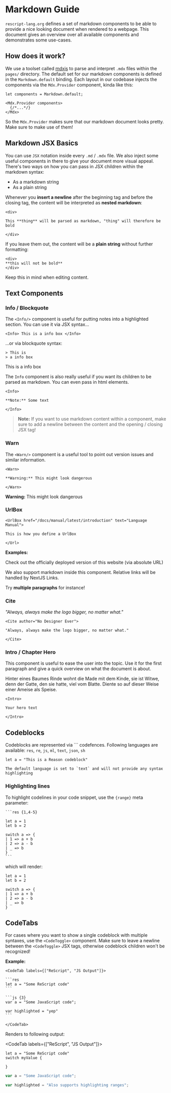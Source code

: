 # Markdown Guide

<Intro>

`rescript-lang.org` defines a set of markdown components to be able to provide a nice
looking document when rendered to a webpage. This document gives an overview over
all available components and demonstrates some use-cases.

</Intro>


## How does it work?

We use a toolset called [mdxjs](https://mdxjs.com) to parse and interpret
`.mdx` files within the `pages/` directory.  The default set for our markdown
components is defined in the `Markdown.default` binding. Each layout in our
codebase injects the components via the `Mdx.Provider` component, kinda like
this:


```re
let components = Markdown.default;

<Mdx.Provider components>
  {/*...*/}
</Mdx>
```

So the `Mdx.Provider` makes sure that our markdown document looks pretty. Make
sure to make use of them!

## Markdown JSX Basics

You can use `JSX` notation inside every `.md` / `.mdx` file. We also inject some
useful components in there to give your document more visual appeal. There's two
ways on how you can pass in JSX children within the markdown syntax:

- As a markdown string
- As a plain string

Whenever you **insert a newline** after the beginning tag and before the closing tag,
the content will be interpreted as **nested markdown**:

```
<div>

This **thing** will be parsed as markdown, "thing" will therefore be bold

</div>
```

If you leave them out, the content will be a **plain string** without further formatting:

```
<div>
**this will not be bold**
</div>
```

Keep this in mind when editing content.


## Text Components


### Info / Blockquote

The `<Info/>` component is useful for putting notes into a highlighted
section. You can use it via JSX syntax...

```
<Info> This is a info box </Info>
```

...or via blockquote syntax:

```
> This is
> a info box
```

<Info> This is a info box </Info>

The `Info` component is also really useful if you want its children to be
parsed as markdown. You can even pass in html elements.


```
<Info>

**Note:** Some text

</Info>
```

> **Note:** If you want to use markdown content within a component, make sure to
> add a newline between the content and the opening / closing JSX tag!

### Warn

The `<Warn/>` component is a useful tool to point out version issues and
similar information.

```
<Warn>

**Warning:** This might look dangerous

</Warn>
```

<Warn>

**Warning:** This might look dangerous

</Warn>


### UrlBox

```
<UrlBox href="/docs/manual/latest/introduction" text="Language Manual">

This is how you define a UrlBox

</Url>
```

**Examples:**

<UrlBox href="https://rescript-lang.org" text="rescript-lang.org">Check out the officially deployed version of this website (via absolute URL)</UrlBox>

<UrlBox href="/md-kitchensink" text="This is a link">

We also support markdown inside this component.
Relative links will be handled by NextJS Links.

Try **multiple paragraphs** for instance!

</UrlBox>


### Cite

<Cite author="No Designer Ever">

"Always, always make the logo bigger, no matter what."

</Cite>


```
<Cite author="No Designer Ever">

"Always, always make the logo bigger, no matter what."

</Cite>
```

### Intro / Chapter Hero

This component is useful to ease the user into the topic.  Use it for the first
paragraph and give a quick overview on what the document is about. 

<Intro>

Hinter eines Baumes Rinde wohnt die Made mit dem Kinde, sie ist Witwe, denn der
Gatte, den sie hatte, viel vom Blatte. Diente so auf dieser Weise einer Ameise
als Speise.

</Intro>

```
<Intro>

Your hero text

</Intro>
```


## Codeblocks

Codeblocks are represented via \`\`\` codefences.
Following languages are available: `res`, `re`, `js`, `ml`, `text`, `json`, `sh`


```res
let a = "This is a Reason codeblock"
```

```
The default language is set to `text` and will not provide any syntax
highlighting
```

### Highlighting lines

To highlight codelines in your code snippet, use the `{range}` meta parameter:

~~~
```res {1,4-5}

let a = 1
let b = 2

switch a => {
| 1 => a + b
| 2 => a - b
| _ => b
}
```
~~~

which will render:

```res {1,4-5}
let a = 1
let b = 2

switch a => {
| 1 => a + b
| 2 => a - b
| _ => b
}
```

## CodeTabs

For cases where you want to show a single codeblock with multiple syntaxes, use the `<CodeToggle>` component.
Make sure to leave a newline between the `<CodeToggle>` JSX tags, otherwise codeblock children won't be recognized!

**Example:**
~~~
<CodeTab labels={["ReScript", "JS Output"]}>

```res
let a = "Some ReScript code"
```

```js {3}
var a = "Some JavaScript code";

var highlighted = "yep"
```

</CodeTab>
~~~

Renders to following output:

<CodeTab labels={["ReScript", "JS Output"]}>

  ```res
  let a = "Some ReScript code"
  switch myValue {

  }
  ```

  ```js {3} 
  var a = "Some JavaScript code";

  var highlighted = "Also supports highlighting ranges";
  ```

</CodeTab>
